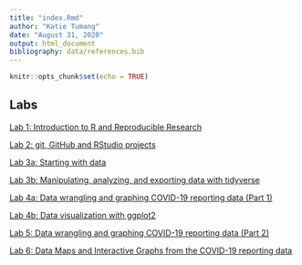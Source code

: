 ```yaml
---
title: "index.Rmd"
author: "Katie Tumang"
date: "August 31, 2020"
output: html_document
bibliography: data/references.bib
---
```


```r
knitr::opts_chunk$set(echo = TRUE)
```

## Labs

[Lab 1: Introduction to R and Reproducible Research](Lab1_KatieTumang2.html)

[Lab 2: git, GitHub and RStudio projects](Lab2_KatieTumang2.html)

[Lab 3a: Starting with data](Lab3_KatieTumang_3a.html)

[Lab 3b: Manipulating, analyzing, and exporting data with tidyverse](Lab3_KatieTumang_3b.html)

[Lab 4a: Data wrangling and graphing COVID-19 reporting data (Part 1)](Lab4_KatieTumang.html)

[Lab 4b: Data visualization with ggplot2](Lab4b_KatieTumang.html)

[Lab 5: Data wrangling and graphing COVID-19 reporting data (Part 2)](Lab5_KatieTumang.html)

[Lab 6: Data Maps and Interactive Graphs from the COVID-19 reporting data](Lab6_KatieTumang.html)
